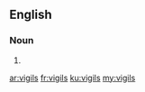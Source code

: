 ==English==

===Noun===
{{head|en|plural}}

# {{plural of|vigil|lang=en|nocat=1}}

[[ar:vigils]]
[[fr:vigils]]
[[ku:vigils]]
[[my:vigils]]